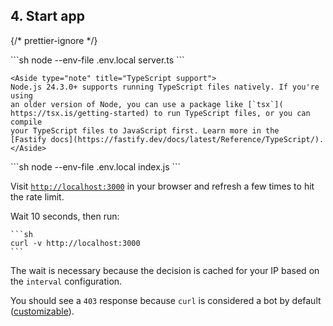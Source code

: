 
## 4. Start app

{/* prettier-ignore */}
<SelectableContent client:load syncKey="language" frameworkSwitcher>
  <div slot="TS" slotIdx="1">
    ```sh
    node --env-file .env.local server.ts
    ```

    <Aside type="note" title="TypeScript support">
    Node.js 24.3.0+ supports running TypeScript files natively. If you're using
    an older version of Node, you can use a package like [`tsx`](
    https://tsx.is/getting-started) to run TypeScript files, or you can compile
    your TypeScript files to JavaScript first. Learn more in the
    [Fastify docs](https://fastify.dev/docs/latest/Reference/TypeScript/).
    </Aside>

  </div>
  <div slot="JS" slotIdx="2">
    ```sh
    node --env-file .env.local index.js
    ```
  </div>
</SelectableContent>

Visit [`http://localhost:3000`](http://localhost:3000) in your browser and
refresh a few times to hit the rate limit.

Wait 10 seconds, then run:

    ```sh
    curl -v http://localhost:3000
    ```

The wait is necessary because the decision is cached for your IP based on the
`interval` configuration.

You should see a `403` response because `curl` is considered a bot by default
([customizable](/bot-protection/identifying-bots)).
